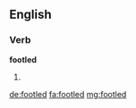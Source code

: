 ==English==

===Verb===
'''footled'''

# {{past of|footle}}

[[de:footled]]
[[fa:footled]]
[[mg:footled]]
